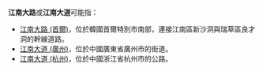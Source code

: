 '''江南大路'''或'''江南大道'''可能指：

*[[江南大路_(首爾)|江南大路 (首爾)]]，位於韓國首爾特別市南部，連接江南區新沙洞與瑞草區良才洞的幹線道路。
*[[江南大道_(廣州)|江南大道 (廣州)]]，位於中國廣東省廣州市的街道。
*[[江南大道_(杭州)|江南大道 (杭州)]]，位於中國浙江省杭州市的公路。

{{disambig|Cat=街道名消歧义}}